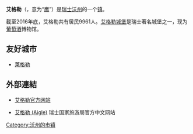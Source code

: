 {{瑞士市镇信息框
 | 市镇名称		= 艾格勒
 | 原文名称             = Aigle
 | 图片 = Aigle06.JPG
 | 纹章 = Aigle-coat of arms.svg
 | 语言                   = [[法语|法语]]
 | 所属州               = 沃州
 | 所属区               = 艾格勒区
 | lat_d=46|lat_m=19|lat_NS=N|long_d=6|long_m=48|long_EW=E
 | 邮政编码		= 1860
 | 市镇代码        	= 5401
 | 面积                 = 16.41
 | 平均海拔        =  415
 | 人口               = 9961<small>（2016年9月资料）</small>
 | 主页  		= www.aigle.ch
 | 市镇长           =
 | 相邻市镇             = [[伊沃尔讷|伊沃尔讷]]、[[莱森|莱森]]、[[奥尔蒙-德苏|奥尔蒙-德苏]]、<br />[[奥龙|奥龙]]、[[科隆贝-穆拉|科隆贝-穆拉]]（[[瓦莱州|瓦莱州]]）、<br />[[乌沃里|乌沃里]]（[[瓦莱州|瓦莱州]]）
 | 友好城市             = 
 | 地图文件 = Karte Gemeinde Aigle 2008.png
|}}
'''艾格勒'''（{{lang-fr|Aigle}}，意为“[[鹰|鹰]]”）是[[瑞士|瑞士]][[沃州|沃州]]的一个[[瑞士的市镇|镇]]。

截至2016年底，艾格勒共有居民9961人。[[艾格勒城堡|艾格勒城堡]]是瑞士著名城堡之一，现为[[葡萄酒|葡萄酒]]博物馆。

==友好城市==
* {{FRA}} [[莱格勒|莱格勒]]

== 外部連結 ==
* {{fr}}[http://www.aigle.ch 艾格勒官方网站] {{Wayback|url=http://www.aigle.ch/ |date=20201204180653 }}
* {{zh}}[https://web.archive.org/web/20101206003001/http://www.myswitzerland.com.cn/zh/destination/resorts/aigle.html 艾格勒 (Aigle)] 瑞士国家旅游局官方中文网站

{{沃州艾格勒区行政区划}}
{{Authority control}}
{{瑞士小作品}}
{{DEFAULTSORT:Aigle}}
[[Category:沃州的市镇|Category:沃州的市镇]]